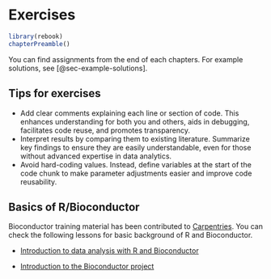 # Exercises {#sec-exercises}

```r
library(rebook)
chapterPreamble()
```

You can find assignments from the end of each chapters. For example solutions,
see [@sec-example-solutions].

::: {.callout-tip}
## Tips for exercises

- Add clear comments explaining each line or section of code. This enhances
understanding for both you and others, aids in debugging, facilitates code
reuse, and promotes transparency.
- Interpret results by comparing them to existing literature. Summarize key
findings to ensure they are easily understandable, even for those without
advanced expertise in data analytics.
- Avoid hard-coding values. Instead, define variables at the start of the
code chunk to make parameter adjustments easier and improve code reusability.

:::

## Basics of R/Bioconductor

Bioconductor training material has been contributed to
[Carpentries](https://carpentries.org/). You can check the following lessons
for basic background of R and Bioconductor.

 * [Introduction to data analysis with R and Bioconductor](https://carpentries-incubator.github.io/bioc-intro/)

 * [Introduction to the Bioconductor project](https://carpentries-incubator.github.io/bioc-project/)
